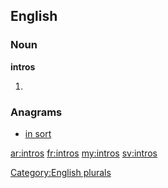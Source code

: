 ==English==

===Noun===
'''intros'''

# {{plural of|[[intro]]}}

===Anagrams===
* [[in sort#English|in sort]]

[[Category:English plurals]]

[[ar:intros]]
[[fr:intros]]
[[my:intros]]
[[sv:intros]]